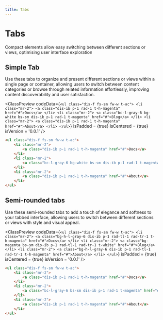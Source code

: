 ```yaml
---
title: Tabs
---
```



# Tabs

Compact elements allow easy switching between different sections or views, optimising user interface exploration

## Simple Tab

Use these tabs to organize and present different sections or views within a single page or container, allowing users to switch between content categories or browse through related information effortlessly, improving content discoverability and user satisfaction.

<ClassPreview
  codeData={`
    <ul class="dis-f fs-sm fw-w t-ac">
        <li class="mr-2">
            <a class="dis-ib p-1 rad-1 t-h-magenta" href="#">Docs</a>
        </li>
        <li class="mr-2">
            <a class="bc-l-gray-6 bg-white bs-sm dis-ib p-1 rad-1 t-magenta" href="#">Blog</a>
        </li>
        <li class="mr-2">
            <a class="dis-ib p-1 rad-1 t-h-magenta" href="#">About</a>
        </li>
    </ul>
  `}
  isPadded = {true}
  isCentered = {true}
  isVersion = '0.0.1'
/>

```html
<ul class="dis-f fs-sm fw-w t-ac">
    <li class="mr-2">
        <a class="dis-ib p-1 rad-1 t-h-magenta" href="#">Docs</a>
    </li>
    <li class="mr-2">
        <a class="bc-l-gray-6 bg-white bs-sm dis-ib p-1 rad-1 t-magenta" href="#">Blog</a>
    </li>
    <li class="mr-2">
        <a class="dis-ib p-1 rad-1 t-h-magenta" href="#">About</a>
    </li>
</ul>
```

## Semi-rounded tabs

Use these semi-rounded tabs to add a touch of elegance and softness to your tabbed interface, allowing users to switch between different sections or views with style and visual appeal.

<ClassPreview
  codeData={`
    <ul class="dis-f fs-sm fw-w t-ac">
        <li class="mr-2">
            <a class="bg-h-l-gray-6 dis-ib p-1 rad-tl-1 rad-tr-1 t-h-magenta" href="#">Docs</a>
        </li>
        <li class="mr-2">
            <a class="bg-magenta bs-sm dis-ib p-1 rad-tl-1 rad-tr-1 t-white" href="#">Blog</a>
        </li>
        <li class="mr-2">
            <a class="bg-h-l-gray-6 dis-ib p-1 rad-tl-1 rad-tr-1 t-h-magenta" href="#">About</a>
        </li>
    </ul>
  `}
  isPadded = {true}
  isCentered = {true}
  isVersion = '0.0.1'
/>

```html
<ul class="dis-f fs-sm fw-w t-ac">
    <li class="mr-2">
        <a class="dis-ib p-1 rad-1 t-h-magenta" href="#">Docs</a>
    </li>
    <li class="mr-2">
        <a class="bc-l-gray-6 bs-sm dis-ib p-1 rad-1 t-magenta" href="#">Blog</a>
    </li>
    <li class="mr-2">
        <a class="dis-ib p-1 rad-1 t-h-magenta" href="#">About</a>
    </li>
</ul>
